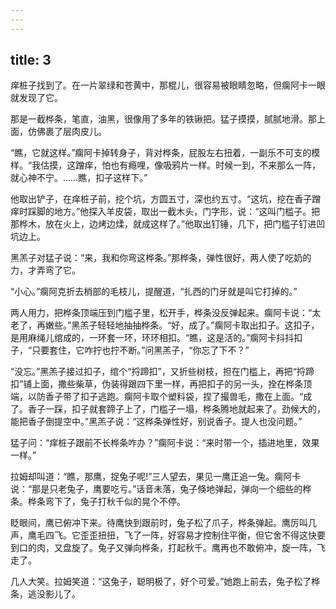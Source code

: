 ```yaml
---
---
---
```

title: 3
---



痒桩子找到了。在一片翠绿和苍黄中，那棍儿，很容易被眼睛忽略，但瘸阿卡一眼就发现了它。

那是一截桦条，笔直，油黑，很像用了多年的铁锹把。猛子摸摸，腻腻地滑。那上面，仿佛裹了层肉皮儿。

“瞧，它就这样。”瘸阿卡掉转身子，背对桦条，屁股左右扭着，一副乐不可支的模样。“我估摸，这蹭痒，怕也有瘾哩，像吸鸦片一样。时候一到，不来那么一阵，就心神不宁。……瞧，扣子这样下。”

他取出铲子，在痒桩子前，挖个坑，方圆五寸，深也约五寸。“这坑，挖在香子蹭痒时踩脚的地方。”他探入羊皮袋，取出一截木头，门字形，说：“这叫门槛子。把那桦木，放在火上，边烤边煣，就成这样了。”他取出钉锤，几下，把门槛子钉进凹坑边上。

黑羔子对猛子说：“来，我和你弯这桦条。”那桦条，弹性很好，两人使了吃奶的力，才弄弯了它。

“小心。”瘸阿克折去梢部的毛枝儿，提醒道，“扎西的门牙就是叫它打掉的。”

两人用力，把桦条顶端压到门槛子里，松开手，桦条没反弹起来。瘸阿卡说：“太老了，再嫩些。”黑羔子轻轻地抽抽桦条。“好，成了。”瘸阿卡取出扣子。这扣子，是用麻绳儿绾成的，一环套一环，环环相扣。“瞧，这是活的。”瘸阿卡抖抖扣子，“只要套住，它咋拧也拧不断。”问黑羔子，“你忘了下不？”

“没忘。”黑羔子接过扣子，绾个“捋蹄扣”，又折些树枝，担在门槛上，再把“捋蹄扣”铺上面，撒些柴草，伪装得跟四下里一样，再把扣子的另一头，拴在桦条顶端，以防香子带了扣子逃跑。瘸阿卡取个塑料袋，捏了撮兽毛，撒在上面。“成了。香子一踩，扣子就套蹄子上了，门槛子一塌，桦条腾地就起来了。劲候大的，能把香子倒提空中。”黑羔子说：“这桦条弹性好，别说香子。提人也没问题。”

猛子问：“痒桩子跟前不长桦条咋办？”瘸阿卡说：“来时带一个，插进地里，效果一样。”

拉姆却叫道：“瞧，那鹰，捉兔子呢!”三人望去，果见一鹰正追一兔。瘸阿卡说：“那是只老兔子，鹰要吃亏。”话音未落，兔子倏地弹起，弹向一个细些的桦条。桦条弯下了，兔子打秋千似的晃个不停。

眨眼间，鹰已俯冲下来。待鹰快到跟前时，兔子松了爪子，桦条弹起。鹰厉叫几声，鹰毛四飞。它歪歪扭扭，飞了一阵，好容易才控制住平衡，但它舍不得这快要到口的肉，又盘旋了。兔子又弹向桦条，打起秋千。鹰再也不敢俯冲，旋一阵，飞走了。

几人大笑。拉姆笑道：“这兔子，聪明极了，好个可爱。”她跑上前去，兔子松了桦条，逃没影儿了。